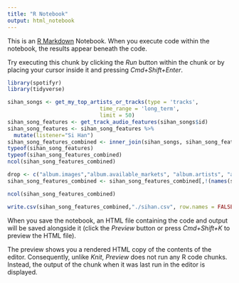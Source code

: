 ```yaml
---
title: "R Notebook"
output: html_notebook
---
```


This is an [R Markdown](http://rmarkdown.rstudio.com) Notebook. When you execute code within the notebook, the results appear beneath the code. 

Try executing this chunk by clicking the *Run* button within the chunk or by placing your cursor inside it and pressing *Cmd+Shift+Enter*. 

```r
library(spotifyr)
library(tidyverse)
```


```r

sihan_songs <- get_my_top_artists_or_tracks(type = 'tracks', 
                             time_range = 'long_term', 
                             limit = 50)
sihan_song_features <- get_track_audio_features(sihan_songs$id)
sihan_song_features <- sihan_song_features %>%
  mutate(listener="Si Han")
sihan_song_features_combined <- inner_join(sihan_songs, sihan_song_features, by="id")
typeof(sihan_song_features)
typeof(sihan_song_features_combined)
ncol(sihan_song_features_combined)

drop <- c("album.images","album.available_markets", "album.artists", "available_markets", "artists")
sihan_song_features_combined <- sihan_song_features_combined[,!(names(sihan_song_features_combined) %in% drop)]

ncol(sihan_song_features_combined)
```

```r
write.csv(sihan_song_features_combined,"./sihan.csv", row.names = FALSE)
```


When you save the notebook, an HTML file containing the code and output will be saved alongside it (click the *Preview* button or press *Cmd+Shift+K* to preview the HTML file). 

The preview shows you a rendered HTML copy of the contents of the editor. Consequently, unlike *Knit*, *Preview* does not run any R code chunks. Instead, the output of the chunk when it was last run in the editor is displayed.

